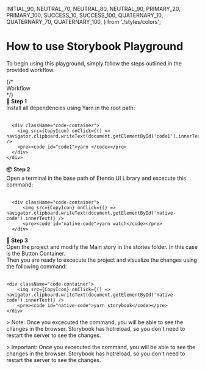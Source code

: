 
  INITIAL_90,
  NEUTRAL_70,
  NEUTRAL_80,
  NEUTRAL_90,
  PRIMARY_20,
  PRIMARY_100,
  SUCCESS_10,
  SUCCESS_100,
  QUATERNARY_10,
  QUATERNARY_70,
  QUATERNARY_100,
} from './styles/colors';

<Meta title="How To Use/Steps" />

<style>
  {`
    .inter {
      font-family: 'Inter', 'sans-serif';
    }

    .description {
      font-size: 1rem;
    }

    .keyword {
      font-weight: bold;
    }

    .subheading {
      font-weight: 700;
      font-size: 13px;
      letter-spacing: 5px;
      line-height: 24px;
      text-transform: uppercase;
      margin-bottom: 12px;
      margin-top: 40px;
      color: ${NEUTRAL_70};
    }

    .link-list {
      display: grid;
      grid-template-columns: 1fr;
      row-gap: 10px;
    }

    @media (min-width: 620px) {
      .link-list {
        row-gap: 20px;
        column-gap: 20px;
      }
    }

    @media all and (-ms-high-contrast:none) {
      .link-list {
          display: -ms-grid;
          -ms-grid-columns: 1fr 1fr;
          -ms-grid-rows: 1fr 1fr;
      }
    }

    .link-item {
      display: block;
      padding: 20px;
      border-radius: 5px;
      transition: background 150ms ease-out, border 150ms ease-out, transform 150ms ease-out;
      display: flex;
      align-items: flex-start;
    }

    .link-item:hover {
      transform: translate3d(0, -3px, 0);
      box-shadow: ${NEUTRAL_80} 0 3px 10px 0;
    }

    .link-item:active {
      transform: translate3d(0, 0, 0);
    }

    .link-item strong {
      font-weight: 700;
      display: block;
      margin-bottom: 2px;
    }

    .link-item img {
      height: 40px;
      width: 40px;
      margin-right: 15px;
      flex: none;
    }

    .link-item span,
    .link-item p {
      margin: 0;
      font-size: 14px;
      line-height: 20px;
    }

    .tip {
      display: inline-block;
      border-radius: 1em;
      font-size: 11px;
      line-height: 12px;
      font-weight: 700;
      background: ${SUCCESS_10};
      padding: 4px 12px;
      margin-right: 10px;
      vertical-align: top;
    }

    .tip-wrapper {
      font-size: 13px;
      line-height: 20px;
      margin-top: 40px;
      margin-bottom: 40px;
    }

    .tip-wrapper code {
      font-size: 12px;
      display: inline-block;
    }

    .step-one {
      padding: 5px 10px;
      border-radius: 5px;
    }

    .step-two {
      padding: 5px 10px;
      border-radius: 5px;
    }

      .link-item {
      display: block;
      padding: 20px;
      border: 1px solid ${NEUTRAL_80};
      border-radius: 5px;
      transition: background 150ms ease-out, border 150ms ease-out, transform 150ms ease-out;
      color: ${PRIMARY_20};
      display: flex;
      align-items: flex-start;
    }

    .link-item:hover {
      border-color: ${QUATERNARY_100};
      transform: translate3d(0, -3px, 0);
      box-shadow: var(--transparent-black) 0 3px 10px 0;
    }

    .link-item:active {
      border-color: ${INITIAL_90};
      transform: translate3d(0, 0, 0);
    }

    .code-container {
      background-color: ${NEUTRAL_90};
      padding: 0.25rem 1.25rem;
      border-radius: 4px;
      color: white;
      display: flex;
      align-items: center;
    }

    .code-container img {
      width: 1rem;
      cursor: pointer;
    }

    .button-code {
      background-color: ${QUATERNARY_10};
      border: 1px solid ${PRIMARY_100};
      padding: 0.5rem 0.75rem;
      border-radius: 4px;
      cursor: pointer;
    }

    .button-code:hover {
      background-color: ${QUATERNARY_10};
    }
  `}
</style>

<h1 className="inter">How to use Storybook Playground</h1>

<p className="description inter">
  To begin using this playground, simply follow the steps outlined in the
  provided workflow.
</p>
{/* 
<div className="subheading inter">Workflow </div> */}

<div className="link-list">
  <div className="link-item">
    <div>
      <strong className="step-title inter">🚀 Step 1</strong>
      <br />
      <span className="inter">Install <span className="keyword">all dependencies</span> using Yarn in the root path:</span>
      <br />
      <br />

      <div className="code-container">
        <img src={CopyIcon} onClick={() => navigator.clipboard.writeText(document.getElementById('code1').innerText)} />
        <pre><code id="code1">yarn </code></pre>
      </div>
    </div>

  </div>
  <div className="link-item">
    <div>
      <strong>📦 Step 2</strong>
      <br />
      <span className="inter">Open a terminal in the base path of <span className="keyword">Etendo UI Library</span> and excecute this command:</span>
      <br />
      <br />

      <div className="code-container">
          <img src={CopyIcon} onClick={() => navigator.clipboard.writeText(document.getElementById('native-code').innerText)} />
          <pre><code id="native-code">yarn watch</code></pre>
      </div>

  </div>
</div>
<div className="link-item">
<div>
    <strong>🚀 Step 3</strong>
    <br />
    <span className="inter">Open the project and modify the <span className="keyword">Main story</span> in the <span className="keyword">stories</span> folder. In this case is the <span className="keyword">Button Container</span>.</span>
    <br />
    <span className="inter">Then you are ready to excecute the project and visualize the changes using the following command: </span>
    <br />
    <br />

    <div className="code-container">
        <img src={CopyIcon} onClick={() => navigator.clipboard.writeText(document.getElementById('native-code').innerText)} />
        <pre><code id="native-code">yarn storybook</code></pre>
    </div>

  </div>

</div>

</div>

<p className="inter">
  > <span className="keyword">Note:</span> Once you excecuted the command, you
  will be able to see the changes in the browser. Storybook has hotreload, so
  you don't need to restart the server to see the changes.
</p>

<p className="inter">
  > <span className="keyword">Important:</span> Once you excecuted the command,
  you will be able to see the changes in the browser. Storybook has hotreload,
  so you don't need to restart the server to see the changes.
</p>
